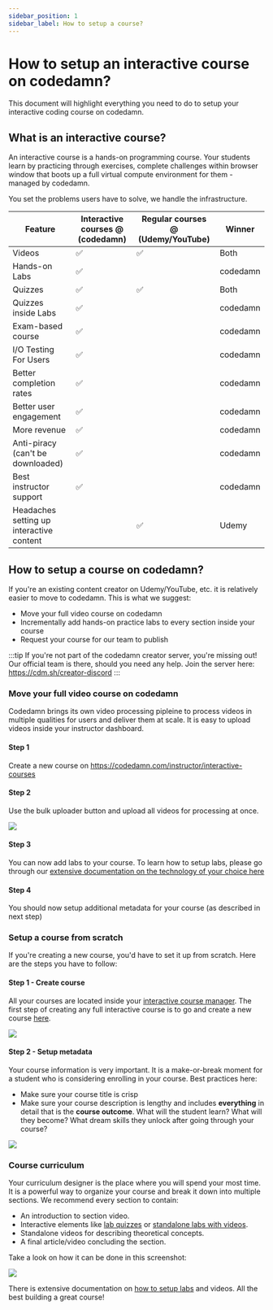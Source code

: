 ```yaml
---
sidebar_position: 1
sidebar_label: How to setup a course?
---
```


# How to setup an interactive course on codedamn?

This document will highlight everything you need to do to setup your interactive coding course on codedamn.

## What is an interactive course?

An interactive course is a hands-on programming course. Your students learn by practicing through exercises, complete challenges within browser window that boots up a full virtual compute environment for them - managed by codedamn.

You set the problems users have to solve, we handle the infrastructure.

| Feature                                  | Interactive courses @ (codedamn) | Regular courses @ (Udemy/YouTube) | Winner   |
| ---------------------------------------- | -------------------------------- | --------------------------------- | -------- |
| Videos                                   | ✅                               | ✅                                | Both     |
| Hands-on Labs                            | ✅                               |                                   | codedamn |
| Quizzes                                  | ✅                               | ✅                                | Both     |
| Quizzes inside Labs                      | ✅                               |                                   | codedamn |
| Exam-based course                        | ✅                               |                                   | codedamn |
| I/O Testing For Users                    | ✅                               |                                   | codedamn |
| Better completion rates                  | ✅                               |                                   | codedamn |
| Better user engagement                   | ✅                               |                                   | codedamn |
| More revenue                             | ✅                               |                                   | codedamn |
| Anti-piracy (can't be downloaded)        | ✅                               |                                   | codedamn |
| Best instructor support                  | ✅                               |                                   | codedamn |
| Headaches setting up interactive content |                                  | ✅                                | Udemy    |

## How to setup a course on codedamn?

If you're an existing content creator on Udemy/YouTube, etc. it is relatively easier to move to codedamn. This is what we suggest:

-   Move your full video course on codedamn
-   Incrementally add hands-on practice labs to every section inside your course
-   Request your course for our team to publish

:::tip
If you're not part of the codedamn creator server, you're missing out! Our official team is there, should you need any help. Join the server here: https://cdm.sh/creator-discord
:::

### Move your full video course on codedamn

Codedamn brings its own video processing pipleine to process videos in multiple qualities for users and deliver them at scale. It is easy to upload videos inside your instructor dashboard.

#### Step 1

Create a new course on https://codedamn.com/instructor/interactive-courses

#### Step 2

Use the bulk uploader button and upload all videos for processing at once.

![](/images/guides/build-course/upload-videos.png)

#### Step 3

You can now add labs to your course. To learn how to setup labs, please go through our [extensive documentation on the technology of your choice here](/docs/technologies/)

#### Step 4

You should now setup additional metadata for your course (as described in next step)

### Setup a course from scratch

If you're creating a new course, you'd have to set it up from scratch. Here are the steps you have to follow:

#### Step 1 - Create course

All your courses are located inside your [interactive course manager](https://codedamn.com/instructor/interactive-courses). The first step of creating any full interactive course is to go and create a new course [here](https://codedamn.com/instructor/interactive-courses).

![](/images/guides/build-course/create-new-course.png)

#### Step 2 - Setup metadata

Your course information is very important. It is a make-or-break moment for a student who is considering enrolling in your course. Best practices here:

-   Make sure your course title is crisp
-   Make sure your course description is lengthy and includes **everything** in detail that is the **course outcome**. What will the student learn? What will they become? What dream skills they unlock after going through your course?

![](/images/guides/build-course/metadata.png)

### Course curriculum

Your curriculum designer is the place where you will spend your most time. It is a powerful way to organize your course and break it down into multiple sections. We recommend every section to contain:

-   An introduction to section video.
-   Interactive elements like [lab quizzes](/docs/instructor-guides/quiz-mode-in-lab) or [standalone labs with videos](/docs/instructor-guides/video-mode-in-lab).
-   Standalone videos for describing theoretical concepts.
-   A final article/video concluding the section.

Take a look on how it can be done in this screenshot:

![](/images/guides/build-course/curriculum-builder.png)

There is extensive documentation on [how to setup labs](/docs/technologies) and videos. All the best building a great course!
